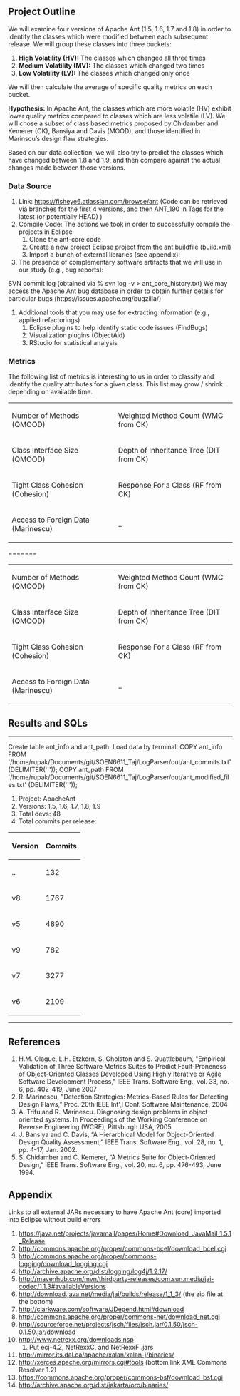 ==Project Outline==
We will examine four versions of Apache Ant (1.5, 1.6, 1.7 and 1.8) in order to identify the classes which were modified between each subsequent release. We will group these classes into three buckets:

# '''High Volatility (HV):''' The classes which changed all three times
# '''Medium Volatility (MV):''' The classes which changed two times
# '''Low Volatility (LV):''' The classes which changed only once

We will then calculate the average of specific quality metrics on each bucket.

'''Hypothesis:''' In Apache Ant, the classes which are more volatile (HV) exhibit lower quality metrics compared to classes which are less volatile (LV). We will chose a subset of class based metrics proposed by Chidamber and Kemerer (CK),  Bansiya and Davis (MOOD), and those identified in Marinscu’s design flaw strategies.

Based on our data collection, we will also try to predict the classes which have changed between 1.8 and 1.9, and then compare against the actual changes made between those versions.

===Data Source===
# Link: https://fisheye6.atlassian.com/browse/ant (Code can be retrieved via branches for the first 4 versions, and then ANT_190 in Tags for the latest (or potentially HEAD) )
# Compile Code: The actions we took in order to successfully compile the projects in Eclipse
## Clone the ant-core code
## Create a new project Eclipse project from the ant buildfile (build.xml)
## Import a bunch of external libraries (see appendix):
# The presence of complementary software artifacts that we will use in our study (e.g., bug reports):
SVN commit log (obtained via % svn log <ant repo> -v > ant_core_history.txt)
We may access the Apache Ant bug database in order to obtain further details for particular bugs (https://issues.apache.org/bugzilla/)
# Additional tools that you may use for extracting information (e.g., applied refactorings)
## Eclipse plugins to help identify static code issues (FindBugs)
## Visualization plugins (ObjectAid)
## RStudio for statistical analysis

===Metrics===
The following list of metrics is interesting to us in order to classify and identify the quality attributes for a given class. This list may grow / shrink depending on available time.

{|class="wikitable"
|-
| Number of Methods (QMOOD)
|Weighted Method Count (WMC from CK)
|-
| Class Interface Size (QMOOD)
|Depth of Inheritance Tree (DIT from CK)
|-
| Tight Class Cohesion (Cohesion)
| Response For a Class (RF from CK)
|-
| Access to Foreign Data (Marinescu) 
| ..
|} 
=======

{| class="wikitable"
|-
| Number of Methods (QMOOD)
| Weighted Method Count (WMC from CK)
|-
| Class Interface Size (QMOOD)
| Depth of Inheritance Tree (DIT from CK)
|-
| Tight Class Cohesion (Cohesion)
| Response For a Class (RF from CK)
|-
| Access to Foreign Data (Marinescu)
| ..
|}

==Results and SQLs==
--------------------------
Create table ant_info and ant_path. Load data by terminal: 
COPY ant_info FROM '/home/rupak/Documents/git/SOEN6611_Taj/LogParser/out/ant_commits.txt' (DELIMITER('`'));
COPY ant_path FROM '/home/rupak/Documents/git/SOEN6611_Taj/LogParser/out/ant_modified_files.txt' (DELIMITER('`'));

# Project: ApacheAnt
# Versions: 1.5, 1.6, 1.7, 1.8, 1.9
# Total devs: 48
# Total commits per release:
{| class="wikitable"
|-
! Version
! Commits
|-
|    ..   
|   132
|-
|   v8    
|  1767
|-
|   v5    
|  4890
|-
|   v9    
|   782
|-
|   v7    
|  3277
|-
|   v6    
|  2109
|}

--------------------------

==References==

# H.M. Olague, L.H. Etzkorn, S. Gholston and S. Quattlebaum, "Empirical Validation of Three Software Metrics Suites to Predict Fault-Proneness of Object-Oriented Classes Developed Using Highly Iterative or Agile Software Development Process," IEEE Trans. Software Eng., vol. 33, no. 6, pp. 402-419, June 2007
# R. Marinescu, "Detection Strategies: Metrics-Based Rules for Detecting Design Flaws," Proc. 20th IEEE Int',l Conf. Software Maintenance, 2004
# A. Trifu and R. Marinescu. Diagnosing design problems in object oriented systems. In Proceedings of the Working Conference on Reverse Engineering (WCRE), Pittsburgh USA, 2005
# J. Bansiya and C. Davis, “A Hierarchical Model for Object-Oriented Design Quality Assessment,” IEEE Trans. Software Eng., vol. 28, no. 1, pp. 4-17, Jan. 2002.
# S. Chidamber and C. Kemerer, “A Metrics Suite for Object-Oriented Design,” IEEE Trans. Software Eng., vol. 20, no. 6, pp. 476-493, June 1994.

==Appendix==

Links to all external JARs necessary to have Apache Ant (core) imported into Eclipse without build errors
# https://java.net/projects/javamail/pages/Home#Download_JavaMail_1.5.1_Release
# http://commons.apache.org/proper/commons-bcel/download_bcel.cgi
# http://commons.apache.org/proper/commons-logging/download_logging.cgi
# http://archive.apache.org/dist/logging/log4j/1.2.17/
# http://mavenhub.com/mvn/thirdparty-releases/com.sun.media/jai-codec/1.1.3#availableVersions
# http://download.java.net/media/jai/builds/release/1_1_3/ (the zip file at the bottom)
# http://clarkware.com/software/JDepend.html#download
# http://commons.apache.org/proper/commons-net/download_net.cgi
# http://sourceforge.net/projects/jsch/files/jsch.jar/0.1.50/jsch-0.1.50.jar/download
# http://www.netrexx.org/downloads.nsp
## Put ecj-4.2, NetRexxC, and NetRexxF .jars 
# http://mirror.its.dal.ca/apache/xalan/xalan-j/binaries/
# http://xerces.apache.org/mirrors.cgi#tools (bottom link XML Commons Resolver 1.2)
# https://commons.apache.org/proper/commons-bsf/download_bsf.cgi
# http://archive.apache.org/dist/jakarta/oro/binaries/
